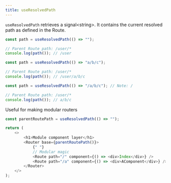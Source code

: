 ```yaml
---
title: useResolvedPath
---
```


`useResolvedPath` retrieves a signal\<string\>. It contains the current resolved path as defined in the Route.

```js
const path = useResolvedPath(() => "");

// Parent Route path: /user/*
console.log(path()); // /user

const path = useResolvedPath(() => "a/b/c");

// Parent Route path: /user/*
console.log(path()); // /user/a/b/c

const path = useResolvedPath(() => "/a/b/c"); // Note: /

// Parent Route path: /user/*
console.log(path()); // a/b/c
```

Useful for making modular routers

```js
const parentRoutePath = useResolvedPath(() => "");

return (
	<>
		<h1>Module component layer</h1>
		<Router base={parentRoutePath()}>
			{" "}
			// Modular magic
			<Route path="/" component={() => <div>Index</div>} />
			<Route path="/a" component={() => <div>AComponent</div>} />
		</Router>
	</>
);
```
